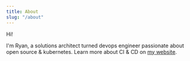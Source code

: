 ```yaml
---
title: About
slug: "/about"
---
```


Hi!

I'm Ryan, a solutions architect turned devops engineer passionate about open source & kubernetes. Learn more about CI & CD on [my website](https:/ry-ops.dev).
